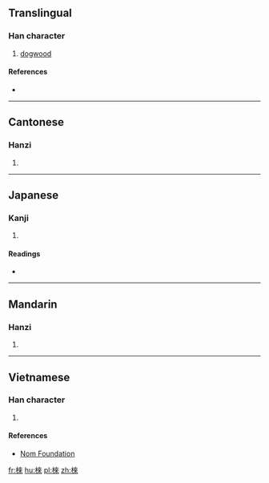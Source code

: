 {{also|梾}}
==Translingual==

===Han character===
{{Han char|rn=75|rad=木|as=08|sn=12|four=44998|canj=DDOO|ids=⿰木來}}

# [[dogwood]]

====References====
* {{Han ref|kx=0534.240|dkj=14987|dj=0922.180|hdz=21229.010|uh=68F6|ud=26870|bh=D9B7|bd=55735}}

----

==Cantonese==

===Hanzi===
{{yue-hanzi|jyut=[[loi4]]|y=loi4}}

# {{defn|lang=yue|sort=木08}}

----

==Japanese==

===Kanji===
{{ja-kanji|grade=|rs=木08}}

# {{defn|lang=ja|sort=木08}}

====Readings====
* {{ja-readings|on=[[らい]] (rai)|kun=[[むく]] (muku)}}

----

==Mandarin==

===Hanzi===
{{cmn-hanzi|sim=梾|pin=[[lái]] ([[lai2]])|wg=lai<sup>2</sup>}}

# {{defn|lang=cmn|sort=木08}}

----

==Vietnamese==

===Han character===
{{vi-readings|rs=木08| hanviet = lai}}

# {{defn|lang=vi|sort=木08}}

====References====
*[http://nomfoundation.org/common/nom_details.php?codepoint=68f6 Nom Foundation]

[[fr:棶]]
[[hu:棶]]
[[pl:棶]]
[[zh:棶]]